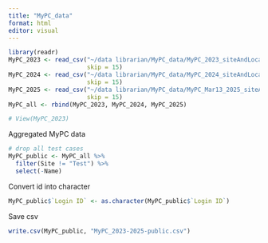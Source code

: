 ---
title: "MyPC_data"
format: html
editor: visual
---

```{r}
library(readr)
MyPC_2023 <- read_csv("~/data librarian/MyPC_data/MyPC_2023_siteAndLocationUsage.csv", 
                      skip = 15)
MyPC_2024 <- read_csv("~/data librarian/MyPC_data/MyPC_2024_siteAndLocationUsage.csv", 
                      skip = 15)
MyPC_2025 <- read_csv("~/data librarian/MyPC_data/MyPC_Mar13_2025_siteAndLocationUsage.csv", 
                      skip = 15)
MyPC_all <- rbind(MyPC_2023, MyPC_2024, MyPC_2025)

# View(MyPC_2023)
```

Aggregated MyPC data
```{r}
# drop all test cases
MyPC_public <- MyPC_all %>% 
  filter(Site != "Test") %>% 
  select(-Name)
```

Convert id into character
```{r}
MyPC_public$`Login ID` <- as.character(MyPC_public$`Login ID`)
```

Save csv
```{r}
write.csv(MyPC_public, "MyPC_2023-2025-public.csv")
```

